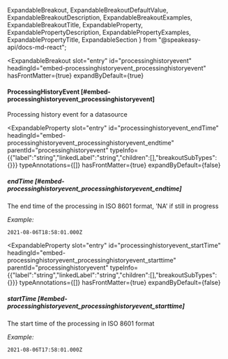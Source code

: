   ExpandableBreakout,
  ExpandableBreakoutDefaultValue,
  ExpandableBreakoutDescription,
  ExpandableBreakoutExamples,
  ExpandableBreakoutTitle,
  ExpandableProperty,
  ExpandablePropertyDescription,
  ExpandablePropertyExamples,
  ExpandablePropertyTitle,
  ExpandableSection
} from "@speakeasy-api/docs-md-react";

<ExpandableSection>

<ExpandableBreakout
  slot="entry"
  id="processinghistoryevent"
  headingId="embed-processinghistoryevent_processinghistoryevent"
  hasFrontMatter={true}
  expandByDefault={true}
>

<ExpandableBreakoutTitle slot="title">

#### ProcessingHistoryEvent [#embed-processinghistoryevent_processinghistoryevent]

</ExpandableBreakoutTitle>

<ExpandableBreakoutDescription slot="description">

Processing history event for a datasource

</ExpandableBreakoutDescription>

<ExpandableBreakoutExamples slot="examples">

</ExpandableBreakoutExamples>

<ExpandableBreakoutDefaultValue slot="defaultValue">

</ExpandableBreakoutDefaultValue>

</ExpandableBreakout>

<ExpandableProperty
  slot="entry"
  id="processinghistoryevent_endTime"
  headingId="embed-processinghistoryevent_processinghistoryevent_endtime"
  parentId="processinghistoryevent"
  typeInfo={{"label":"string","linkedLabel":"string","children":[],"breakoutSubTypes":{}}}
  typeAnnotations={[]}
  hasFrontMatter={true}
  expandByDefault={false}
>

<ExpandablePropertyTitle slot="title">

##### endTime [#embed-processinghistoryevent_processinghistoryevent_endtime]

</ExpandablePropertyTitle>

<ExpandablePropertyDescription slot="description">

The end time of the processing in ISO 8601 format, 'NA' if still in progress

</ExpandablePropertyDescription>

<ExpandablePropertyExamples slot="examples">

_Example:_

```
2021-08-06T18:58:01.000Z
```

</ExpandablePropertyExamples>

</ExpandableProperty>

<ExpandableProperty
  slot="entry"
  id="processinghistoryevent_startTime"
  headingId="embed-processinghistoryevent_processinghistoryevent_starttime"
  parentId="processinghistoryevent"
  typeInfo={{"label":"string","linkedLabel":"string","children":[],"breakoutSubTypes":{}}}
  typeAnnotations={[]}
  hasFrontMatter={true}
  expandByDefault={false}
>

<ExpandablePropertyTitle slot="title">

##### startTime [#embed-processinghistoryevent_processinghistoryevent_starttime]

</ExpandablePropertyTitle>

<ExpandablePropertyDescription slot="description">

The start time of the processing in ISO 8601 format

</ExpandablePropertyDescription>

<ExpandablePropertyExamples slot="examples">

_Example:_

```
2021-08-06T17:58:01.000Z
```

</ExpandablePropertyExamples>

</ExpandableProperty>

</ExpandableSection>